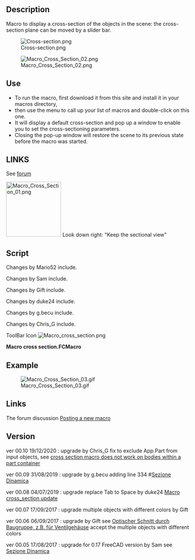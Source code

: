 <languages/>
<translate>
<!--T:1-->
{{Macro
|Name=Cross_section
|Icon=Macro_cross_section.png
|Description=Macro to display a cross-section of the objects in the scene: the cross-section plane can be moved by a slider bar.
|Author=aleph0
|Version=0.10
|Date=2020-12-19
|FCVersion=0.15 and above
|Download=[https://www.freecadweb.org/wiki/images/f/f5/Macro_cross_section.png ToolBar Icon]
}}

==Description== <!--T:2-->

<!--T:3-->
Macro to display a cross-section of the objects in the scene: the cross-section plane can be moved by a slider bar.

<!--T:4-->
[[File:Cross-section.png|center]]



<!--T:14-->
[[File:Macro Cross Section 02.png|center]]

==Use== <!--T:5-->

<!--T:6-->
* To run the macro, first download it from this site and install it in your macros directory, 
* then use the menu to call up your list of macros and double-click on this one. 
* It will display a default cross-section and pop up a window to enable you to set the cross-sectioning parameters. 
* Closing the pop-up window will restore the scene to its previous state before the macro was started.

==LINKS== <!--T:9-->
See [https://forum.freecad.org/viewtopic.php?f=28&t=15084&p=120159#p120159 forum]

<!--T:10-->
[[File:Macro_Cross_Section_01.png|center|150px]]
Look down right: "Keep the sectional view"

==Script== <!--T:7-->

</translate>

Changes by Mario52 include.

Changes by Sam include.

Changes by Gift include.

Changes by duke24 include.

Changes by g.becu include.

Changes by Chris_G include.

ToolBar Icon [[Image:Macro_cross_section.png]]

'''Macro cross section.FCMacro'''

{{MacroCode|code=
# -*- coding: utf-8 -*-
"""
***************************************************************************
*                                                                         *
*   This widget makes an interactively moveable cross-section of the      *
*   currently visible objects in the currently active document. The       *
*   cross-sectioning plane is specified by its normal, and the cross-     *
*   section can be moved along that normal using a slider bar. It can     *
*   show the cross-section either as an outline or a view of the sliced   *
*   objects. To run the macro, first download it from this site and       *
*   install it in your macros directory, then use the menu to call up     *
*   your list of macros and double-click on this one. It will display     *
*   a default cross-section and pop up a window to enable you to set      *
*   the cross-sectioning parameters. Closing the pop-up window will       *
*   restore the scene to its previous state before the macro was          *
*   started.                                                              *
*                                                                         *
***************************************************************************
*   Copyright (c) 2016 Richard P. Parkins, M. A.                          *
*                                                                         *
*   This file is a supplement to the FreeCAD CAx development system.      *
*                                                                         *
*   This program is free software; you can redistribute it and/or modify  *
*   it under the terms of the GNU Lesser General Public License (LGPL)    *
*   as published by the Free Software Foundation; either version 2 of     *
*   the License, or (at your option) any later version.                   *
*   for detail see the LICENCE text file.                                 *
*                                                                         *
*   This software is distributed in the hope that it will be useful,      *
*   but WITHOUT ANY WARRANTY; without even the implied warranty of        *
*   MERCHANTABILITY or FITNESS FOR A PARTICULAR PURPOSE.  See the         *
*   GNU Library General Public License for more details.                  *
*                                                                         *
*   You should have received a copy of the GNU Library General Public     *
*   License along with this macro; if not, write to the Free Software     *
*   Foundation, Inc., 59 Temple Place, Suite 330, Boston, MA  02111-1307  *
*   USA                                                                   *
***************************************************************************
"""
__title__   = "Cross-Section"
__author__  = "Aleph0"
__version__ = "00.10"
__date__    = "19/12/2020"

# "29/01/2016" "10/06/2016" "29/09/2016 * 2" "17/08/2017" "06/09/2017" "17/09/2017" "04/07/2019" "31/08/2019" "19/12/2020"

# Upgrade:
# 17/08/2017 by Sam             #https://forum.freecad.org/viewtopic.php?f=28&t=15084&start=10#p187030
# 06/09/2017 17/09/2017 by Gift #https://www.forum.freecadweb.org/viewtopic.php?f=13&t=24130
# 04/07/2019 by duke24 replace tab to space #https://forum.freecad.org/viewtopic.php?f=13&t=37449
# 31/08/2019 by g.becu adding line 334 #https://forum.freecad.org/viewtopic.php?f=28&t=15084&start=20#p330351
# 19/12/2020 by Chris_G : exlude App.Part from the list of input objects + many code style fixes (PEP8)
#                         See forum : https://forum.freecad.org/viewtopic.php?f=22&t=53423

__Comment__ = "Dynamic cross section viewer"
__Wiki__ = "http://www.freecadweb.org/wiki/index.php?title=Macro_cross_section"
__Help__ = "see first few lines of macro text"
__Status__ = "stable"
__Requires__ = "freecad 0.15"

# OS: Ubuntu 14.04.3 LTS                        # OS: Windows 10
# Word size of OS: 64-bit                       # Word size of OS: 64-bit
# Word size of FreeCAD: 64-bit                  # Word size of FreeCAD: 64-bit
# Version: 0.15.4671 (Git)                      # Version: 0.19.17171 (Git)
# Branch: releases/FreeCAD-0-15                 # Build type: Release
# Hash: 244b3aef360841646cbfe80a1b225c8b39c8380c# Branch: master
# Python version: 2.7.6                         # Hash: d19470a9711ea604f3ca6c93e46afadf64d5bb87
# Qt version: 4.8.6                             # Python version: 3.6.6
# Coin version: 4.0.0a                          # Qt version: 5.6.2
# OCC version: 6.8.0.oce-0.17                   # Coin version: 4.0.0a
#                                               # OCC version: 7.3.0

import PySide
from PySide import QtCore, QtGui
import FreeCAD as App
import FreeCADGui
import Part
import Draft
from FreeCAD import Base

try:
    _fromUtf8 = QtCore.QString.fromUtf8
except AttributeError:
    def _fromUtf8(s):
        return s

try:
    _encoding = QtGui.QApplication.UnicodeUTF8

    def _translate(context, text, disambig):
        return QtGui.QApplication.translate(context, text, disambig, _encoding)
except AttributeError:
    def _translate(context, text, disambig):
        return QtGui.QApplication.translate(context, text, disambig)


width = 350  # width of our window
height = 310  # height of our window
global FreeCADRootWindow  # main window before we start


# This is the interactive window that the macro creates
# Its main function is to have a close box and tidy up when closed
class CrossSectionWindow(PySide.QtGui.QMainWindow):
    # automagically called when the window is created
    def __init__(self):
        super(CrossSectionWindow, self).__init__()
        self.setWindowFlags(PySide.QtCore.Qt.WindowStaysOnTopHint)
        self.setWindowTitle(_translate(
            "MainWindow", "Cross-section", None))

        # Create and set the window's widget, which does all the work
        self.child = CrossSection(self)
        self.setCentralWidget(self.child)
        self.child.initUI(self)
        if self.child.startup_failed:
            self.destroy()
        else:
            # Position our window relative to the FreeCAD root
            self.setPosition(FreeCADRootWindow)
            self.child.show()
            self.show()

    # User closed the window, tidy up
    def closeEvent(self, event):
        self.child.restoreObjects()

    # Set a sensible default position for the window
    # With FreeCAD's default layout, this will be over the docking area
    # so it will not obscure the 3D view
    def setPosition(self, parent):
        geom = parent.geometry()
        xpos = geom.left() + 50
        ypos = geom.center().y() - height / 2
        self.setGeometry(xpos, ypos, width, height)
        self.setFixedSize(width, height)


# This is the widget which does almost all of the work
# Widgets don't have close boxes, so closing is dealt with in CrossSectionWindow
class CrossSection(PySide.QtGui.QWidget):
    # Lay out the interactive elements
    def initUI(self, parent):
        self.parent = parent
        font = QtGui.QFont()
        font.setFamily("Times New Roman")
        font.setPointSize(10)
        font.setWeight(10)
        font.setBold(True)
        self.hideObjects()

        margin = 10
        alw = 20  # axis label width
        sbp = margin + alw + margin  # spin boxes to right of axis labels
        slw = width - 2 * margin  # width of slider and progress bar
        ypos = margin

        self.setObjectName(_fromUtf8("CrossSection"))

        # The cross-section plane is defined by its normal
        # The length of the normal is immaterial as long as it is nonzero
        self.label_1 = QtGui.QLabel(self)
        self.label_1.setGeometry(QtCore.QRect(margin, ypos, slw, 22))
        self.label_1.setObjectName(_fromUtf8("label_1"))
        self.label_1.setText(_translate(
            "MainWindow", "Sliding axis direction", None))
        self.label_1.setToolTip(_translate(
            "MainWindow",
            "Cross-section is taken perpendicular to this axis", None))
        ypos = ypos + 30

        self.label_2 = QtGui.QLabel(self)
        self.label_2.setGeometry(QtCore.QRect(margin, ypos, alw, 25))
        self.label_2.setObjectName(_fromUtf8("label_2"))
        self.label_2.setText(_translate("MainWindow", "X", None))

        self.doubleSpinBox_X = QtGui.QDoubleSpinBox(self)
        self.doubleSpinBox_X.setGeometry(QtCore.QRect(sbp, ypos, 62, 25))
        self.doubleSpinBox_X.setMinimum(-10000.0)
        self.doubleSpinBox_X.setMaximum(10000.0)
        self.doubleSpinBox_X.setValue(0.0)
        self.doubleSpinBox_X.setSingleStep(1)
        self.doubleSpinBox_X.setObjectName(_fromUtf8("doubleSpinBox_X"))
        self.doubleSpinBox_X.valueChanged.connect(
            self.on_doubleSpinBox_X_valueChanged)
        self.doubleSpinBox_X.setToolTip(_translate(
            "MainWindow", "Sliding axis X", None))
        ypos = ypos + 30

        self.label_3 = QtGui.QLabel(self)
        self.label_3.setGeometry(QtCore.QRect(margin, ypos, alw, 25))
        self.label_3.setObjectName(_fromUtf8("label_3"))
        self.label_3.setText(_translate("MainWindow", "Y", None))

        self.doubleSpinBox_Y = QtGui.QDoubleSpinBox(self)
        self.doubleSpinBox_Y.setGeometry(QtCore.QRect(sbp, ypos, 62, 25))
        self.doubleSpinBox_Y.setMinimum(-10000.0)
        self.doubleSpinBox_Y.setMaximum(10000.0)
        self.doubleSpinBox_Y.setValue(0.0)
        self.doubleSpinBox_Y.setSingleStep(1)
        self.doubleSpinBox_Y.setObjectName(_fromUtf8("doubleSpinBox_Y"))
        self.doubleSpinBox_Y.valueChanged.connect(
            self.on_doubleSpinBox_Y_valueChanged)
        self.doubleSpinBox_Y.setToolTip(_translate(
            "MainWindow", "Sliding axis Y", None))
        ypos = ypos + 30

        self.label_4 = QtGui.QLabel(self)
        self.label_4.setGeometry(QtCore.QRect(margin, ypos, alw, 25))
        self.label_4.setObjectName(_fromUtf8("label_4"))
        self.label_4.setText(_translate("MainWindow", "Z", None))

        self.doubleSpinBox_Z = QtGui.QDoubleSpinBox(self)
        self.doubleSpinBox_Z.setGeometry(QtCore.QRect(sbp, ypos, 62, 25))
        self.doubleSpinBox_Z.setMinimum(-10000.0)
        self.doubleSpinBox_Z.setMaximum(10000.0)
        self.doubleSpinBox_Z.setValue(1.0)
        self.doubleSpinBox_Z.setSingleStep(1)
        self.doubleSpinBox_Z.setObjectName(_fromUtf8("doubleSpinBox_Z"))
        self.doubleSpinBox_Z.valueChanged.connect(
            self.on_doubleSpinBox_Z_valueChanged)
        self.doubleSpinBox_Z.setToolTip(
            _translate("MainWindow", "Sliding axis Z", None))
        ypos = ypos + 40
        # Make the interactive slider control
        # As you move this slider with the mouse, the cross-section slides
        # through the model
        self.label_5 = QtGui.QLabel(self)
        self.label_5.setGeometry(QtCore.QRect(margin, ypos, slw, 22))
        self.label_5.setObjectName(_fromUtf8("label_5"))
        self.label_5.setText(_translate(
            "MainWindow", "Position along axis", None))
        ypos = ypos + 30

        self.horizontalSlider = QtGui.QSlider(self)
        self.horizontalSlider.setGeometry(QtCore.QRect(margin, ypos, slw - 50, 20))
        self.horizontalSlider.setOrientation(QtCore.Qt.Horizontal)
        self.horizontalSlider.setInvertedAppearance(False)
        self.horizontalSlider.setObjectName(_fromUtf8("horizontalSlider"))
        self.horizontalSlider.setRange(0, 100)
        self.horizontalSlider.setValue(int(self.fraction * 100.0))
        self.horizontalSlider.setToolTip(_translate(
            "MainWindow", "Slide to move cross-section along axis", None))

        # must be called after setValue()
        self.horizontalSlider.valueChanged.connect(self.on_horizontal_slider)
        ypos = ypos + 30

        self.progressBar_1 = QtGui.QProgressBar(self)
        self.progressBar_1.setGeometry(QtCore.QRect(margin, ypos, slw - 50, 23))
        self.progressBar_1.setValue(int(self.fraction * 100.0))
        self.progressBar_1.setOrientation(QtCore.Qt.Horizontal)
        self.progressBar_1.setAlignment(QtCore.Qt.AlignCenter)
        self.progressBar_1.setObjectName(_fromUtf8("progressBar_1"))
        self.progressBar_1.setToolTip(_translate(
            "MainWindow", "Percent position of cross-section", None))
        ypos = ypos + 40

##################################    add
        self.SpinBox_PBar = QtGui.QSpinBox(self)
        self.SpinBox_PBar.setGeometry(QtCore.QRect(sbp+255, ypos - 40, 45, 23))
        self.SpinBox_PBar.setMinimum(0.0)
        self.SpinBox_PBar.setMaximum(100.0)
        self.SpinBox_PBar.setValue(int(self.fraction * 100.0))
        self.SpinBox_PBar.setSingleStep(1)
        self.SpinBox_PBar.setObjectName(_fromUtf8("SpinBox_PBar"))
        self.SpinBox_PBar.valueChanged.connect(self.on_SpinBox_PBar_valueChanged)
        self.SpinBox_PBar.setToolTip(_translate(
            "MainWindow", "Sliding percent", None))
#################################    add

        # Select the display format for the cross-section
        # This button shows a wire line in the cross-section plane
        self.radioButton_1 = QtGui.QRadioButton(self)
        self.radioButton_1.setGeometry(QtCore.QRect(margin, ypos, slw, 20))
        self.radioButton_1.setText(_fromUtf8("Outline"))
        self.radioButton_1.setChecked(True)
        self.radioButton_1.toggled.connect(self.onRadioButton)
        self.radioButton_1.setObjectName(_fromUtf8("radioButton_1"))
        self.radioButton_1.setToolTip(_translate(
            "MainWindow", "Make cross-section as wire outline", None))
        ypos = ypos + 30

        # Select the display format for the cross-section
        # This button shows a normal 3D display with everything above the
        # cross-section plane cut away
        self.radioButton_2 = QtGui.QRadioButton(self)
        self.radioButton_2.setGeometry(QtCore.QRect(margin, ypos, slw, 20))
        self.radioButton_2.setText(_fromUtf8("Cut objects"))
        self.radioButton_2.setChecked(False)
        self.radioButton_2.toggled.connect(self.onRadioButton)
        self.radioButton_2.setObjectName(_fromUtf8("radioButton_2"))
        self.radioButton_2.setToolTip(_translate(
            "MainWindow", "Make cross-section as cut objects", None))

##################################
        # Keep the sectional view
        self.CB_00 = QtGui.QCheckBox(self)
        self.CB_00.setText(_fromUtf8("Keep the sectional view"))
        self.CB_00.setGeometry(QtCore.QRect(margin+168, ypos-30, slw, 20))
        self.CB_00.setObjectName(_fromUtf8("CB_00"))
        self.CB_00.setChecked(False)
        self.CB_00.setToolTip(_translate(
            "MainWindow", "Keep the sectional view or erase", None))
##################################

    # Called at macro start up by initUI()
    def hideObjects(self):
        # Initialise the cross-section state variables
        self.startup_failed = False
        self.fraction = 0.5
        self.axisX = 0.0
        self.axisY = 0.0
        self.axisZ = 1.0
        self.cross_section_type = 1

        # We must have something to do a cross-section on
        if App.ActiveDocument is None:
            QtGui.QMessageBox.warning(None, _translate("MainWindow",
                "Cross-section", None),
                _translate("MainWindow", "There is no Active Document\n" +
                    "Create one and run this macro again.", None),
                QtGui.QMessageBox.Cancel,
                QtGui.QMessageBox.Cancel)
            self.startup_failed = True
            self.parent.destroy()  # This will close the window
        else:

            # Make a list of the user's objects
            # WARNING!!
            # This list is persistent. We'll get confused if the user deletes or
            # adds objects while the macro is active
            self.oblist = []  # App.ActiveDocument.Objects
            for obj in App.ActiveDocument.Objects:
                try:
                    obj.getPropertyByName("Shape")
                    self.oblist.append(obj)
                except AttributeError:
                    pass
            # self.oblist = [obj for obj in self.oblist if hasattr(obj,"Shape")]
            # Create the cross-section object
            self.cs = App.ActiveDocument.addObject("Part::Feature", "Generated__cross-section")
            self.OriginalVisibilities = list()
            self.xmin = 1000.0
            self.xmax = -1000.0
            self.ymin = 1000.0
            self.ymax = -1000.0
            self.zmin = 1000.0
            self.zmax = -1000.0
#            n = 0
#            for p in self.oblist: # stupid Python list has no length function
#                n = n + 1
############################# Skip the <group object> ########################
            b0 = []
            for x0 in self.oblist:
                if str(x0) != "<group object>":
                    b0.append(x0)
            self.oblist = b0
            n = len(self.oblist)
###############################################################################
            # Make a list of the visible objects and make them invisible while
            # the macro is active
            # Also we compute the bounding box of the model
            for i in range(n):
                vis = self.oblist[i].ViewObject.Visibility
                self.OriginalVisibilities.append(vis)
                if vis:
                    if self.oblist[i].TypeId != str("Drawing::FeatureViewPython"):   # add
                        self.oblist[i].ViewObject.Visibility = False
                        b = self.oblist[i].Shape.BoundBox
                        if b.XMin < self.xmin:
                            self.xmin = b.XMin
                        if b.XMax > self.xmax:
                            self.xmax = b.XMax
                        if b.YMin < self.ymin:
                            self.ymin = b.YMin
                        if b.YMax > self.ymax:
                            self.ymax = b.YMax
                        if b.ZMin < self.zmin:
                            self.zmin = b.ZMin
                        if b.ZMax > self.zmax:
                            self.zmax = b.ZMax
            # Moan and give up if there is nothing to cross-section
            if self.xmax <= self.xmin \
                or self.ymax <= self.ymin \
                    or self.zmax <= self.zmin:
                QtGui.QMessageBox.warning(None, _translate("MainWindow",
                    "Cross-section", None),
                    _translate("MainWindow",
                    "There are no visible solid objects\n" +
                    "Create some and run this macro again.", None),
                    QtGui.QMessageBox.Cancel,
                    QtGui.QMessageBox.Cancel)
                self.restoreObjects()
                self.startup_failed = True
                App.ActiveDocument.removeObject("Generated__cross_section")
                self.parent.destroy()  # This will close the window
            else:
                # Trigger initial display
                self.updateAxis()

    # Called when macro is closed
    # Restore the original visibility of the user's objects
    # and destroy our cross-section object
    def restoreObjects(self):

        n = 0
        for p in self.oblist:  # stupid Python list has no length function
            n = n + 1
        for i in range(n):
            self.oblist[i].ViewObject.Visibility = self.OriginalVisibilities[i]
        try:
            if self.CB_00.isChecked() is False:
                App.ActiveDocument.removeObject("Generated__cross_section")
        except Exception:
            None

    # Something has changed, recalculate the cross-section
    def updateGui(self):
        # default to no visible cross-ection
        self.cs.ViewObject.Visibility = False

        # check if the sliding axis is invalid
        if self.xdir == 0.0 and self.ydir == 0.0 and self.zdir == 0.0 :
            QtGui.QMessageBox.warning(None, _translate("MainWindow",
                "Cross-section", None),
                _translate("MainWindow", "The sliding axis has zero length\n" +
                    "Please set a valid axis.", None),
                QtGui.QMessageBox.Ok,
                QtGui.QMessageBox.Ok)
        else:

            # First we compute the 0% and 100% positions on the sliding axis
            if self.xdir < 0.0:
                x = self.xmax + self.fraction * self.xdir
            else:
                x = self.xmin + self.fraction * self.xdir
            if self.ydir < 0.0:
                y = self.ymax + self.fraction * self.ydir
            else:
                y = self.ymin + self.fraction * self.ydir
            if self.zdir < 0.0:
                z = self.zmax + self.fraction * self.zdir
            else:
                z = self.zmin + self.fraction * self.zdir

            r = 2 * max(self.xmax - self.xmin, self.ymax - self.ymin,
                        self.zmax - self.xmin)

            # Display the dimensions
            dimDep = "X " + str(x) + " mm , Y " + str(y) + " mm , Z " + str(z) + " mm"
            App.Console.PrintMessage(dimDep + "\n")

            # Create a big enough disc in the cross-section plane
            c = Part.makeCircle(r, Base.Vector(x, y, z),
                                Base.Vector(self.xdir, self.ydir, self.zdir))
            f = Part.Face(Part.Wire(c))
            part_list = list()  # list for cross-section parts
            n = 0
            for p in self.oblist:  # stupid Python list has no length function
                n = n + 1
            something = 0
            if self.cross_section_type == 1:
                # wire line cross-section
                for i in range(n):
                    if self.oblist[i].TypeId != str("Drawing::FeatureViewPython"):  # add
                        if self.OriginalVisibilities[i]:
                            ob = self.oblist[i].Shape.section(f)
                            # check for valid section part
                            if ob.BoundBox.XMin <= ob.BoundBox.XMax:
                                part_list.append(ob)
                                something = 1
            else:
                # cut shape cross-section
                # extrude our cross-ection disc into a cylinder
                cyl = f.extrude(Base.Vector(self.xdir, self.ydir, self.zdir))
                doc = App.ActiveDocument
                for i in range(n):
                    if self.oblist[i].TypeId != str("Drawing::FeatureViewPython"):  # add
                        if self.OriginalVisibilities[i]:
                            if (self.oblist[i].Shape.Volume <= 0.0):
                                continue
                            acut = doc.addObject("Part::Cut", "Cut")
                            abase = Draft.clone(self.oblist[i])
                            abase.ViewObject.DiffuseColor = self.oblist[i].ViewObject.DiffuseColor
                            abase.ViewObject.Transparency = self.oblist[i].ViewObject.Transparency
                            doc.recompute()
                            atool = doc.addObject("Part::Feature")
                            atool.Shape = cyl
                            atool.ViewObject.ShapeColor = self.oblist[i].ViewObject.ShapeColor  # (0.25,0.57,0.35)
                            atool.ViewObject.Transparency = self.oblist[i].ViewObject.Transparency
                            doc.recompute()
                            acut.Base = abase
                            acut.Tool = atool
                            acut.ViewObject.DiffuseColor = abase.ViewObject.DiffuseColor
                            doc.recompute()
                            if acut.Shape.isValid() and acut.Shape.Volume > 0.0:
                                ob = doc.addObject("Part::Feature")
                                ob.Shape = acut.Shape
                                ob.ViewObject.DiffuseColor = acut.ViewObject.DiffuseColor
                                doc.recompute()
                                part_list.append(ob)
                                something = 2
                            doc.removeObject(acut.Name)
                            doc.recompute()
                            doc.removeObject(abase.Name)
                            doc.recompute()
                            doc.removeObject(atool.Name)
                            doc.recompute()

            if something == 1:
                s = Part.makeCompound(part_list)
                if s.isValid():
                    self.cs.Shape = s
                    self.cs.ViewObject.Visibility = True
            if something == 2:
                feature = App.ActiveDocument.addObject("Part::Compound", "Compound")
                feature.Links = part_list
                App.ActiveDocument.recompute()
                if feature.Shape.isValid():
                    self.cs.Shape = feature.Shape.copy()
                    self.cs.ViewObject.DiffuseColor = feature.ViewObject.DiffuseColor
                    self.cs.ViewObject.Visibility = True
                    App.ActiveDocument.recompute()
                for od in part_list:
                    App.ActiveDocument.removeObject(od.Name)
                    App.ActiveDocument.recompute()
                App.ActiveDocument.removeObject(feature.Name)
            FreeCADGui.updateGui()

    # User changed axis vector
    # Compute a new axis vector whose length just covers the model
    def updateAxis(self):
        ldir = 0.0
        if self.axisX != 0.0:
            ldir = (self.xmax - self.xmin) / abs(self.axisX)
        if self.axisY != 0.0:
            ldir = max(ldir, (self.ymax - self.ymin) / abs(self.axisY))
        if self.axisZ != 0.0:
            ldir = max(ldir, (self.zmax - self.zmin) / abs(self.axisZ))
        self.xdir = self.axisX * ldir
        self.ydir = self.axisY * ldir
        self.zdir = self.axisZ * ldir
        self.updateGui()  # recalculate the cross-section

    def on_horizontal_slider(self, val):
        self.fraction = val / 100.0
        self.progressBar_1.setValue(val)
        self.SpinBox_PBar.setValue(val)
        self.updateGui()

    def on_doubleSpinBox_X_valueChanged(self, val):
        self.axisX = val
        self.updateAxis()

    def on_doubleSpinBox_Y_valueChanged(self, val):
        self.axisY = val
        self.updateAxis()

    def on_doubleSpinBox_Z_valueChanged(self, val):
        self.axisZ = val
        self.updateAxis()

    def on_SpinBox_PBar_valueChanged(self, val):
        self.progressBar_1.setValue(val)
        self.horizontalSlider.setValue(int(val))
        self.updateGui()

    def onRadioButton(self, wasChecked):
        if self.radioButton_1.isChecked():
            self.cross_section_type = 1
        else:
            self.cross_section_type = 2
        self.updateGui()

#######################################


# Find FreeCAD's root window
FreeCADRootWindow = FreeCADGui.getMainWindow()

# Create the window and start it
myWidget = CrossSectionWindow()

# The CrossSectionWindow will do all the work

}}
{{clear}}
<translate>

==Example== <!--T:16-->
</translate>

[[File:Macro Cross Section 03.gif|center]]

<translate>
==Links== <!--T:8-->
The forum discussion [https://forum.freecad.org/viewtopic.php?f=22&t=14049 Posting a new macro] 

==Version== <!--T:11-->

<!--T:19-->
ver 00.10 19/12/2020 : upgrade by Chris_G fix to exclude App.Part from input objects, see [https://forum.freecad.org/viewtopic.php?f=22&t=53423 cross section macro does not work on bodies within a part container]

<!--T:18-->
ver 00.09 31/08/2019 : upgrade by g.becu adding line 334 #[https://forum.freecad.org/viewtopic.php?f=28&t=15084&start=20#p330351 Sezione Dinamica]

<!--T:17-->
ver 00.08 04/07/2019 : upgrade replace Tab to Space by duke24 [https://forum.freecad.org/viewtopic.php?f=13&t=37449 Macro cross_section update]

<!--T:13-->
ver 00.07 17/09/2017 : upgrade multiple objects with different colors by  Gift

<!--T:15-->
ver 00.06 06/09/2017 : upgrade by  Gift see [https://www.forum.freecadweb.org/viewtopic.php?f=13&t=24130 Optischer Schnitt durch Baugruppe, z.B. für Ventilgehäuse] accept the multiple objects with different colors

<!--T:12-->
ver 00.05 17/08/2017 : upgrade for 0.17 FreeCAD version by Sam see [https://forum.freecad.org/viewtopic.php?f=28&t=15084&start=10#p187030 Sezione Dinamica]


</translate>